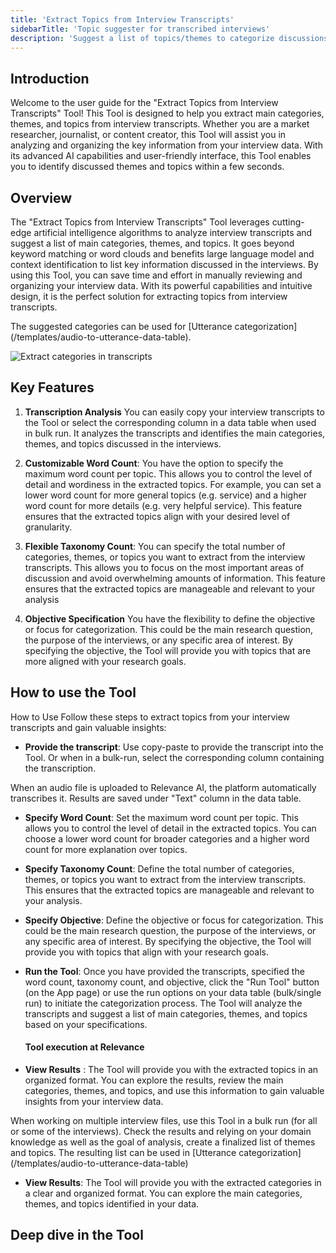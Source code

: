 ```yaml
---
title: 'Extract Topics from Interview Transcripts'
sidebarTitle: 'Topic suggester for transcribed interviews'
description: 'Suggest a list of topics/themes to categorize discussions in an interview'
---
```

## Introduction
Welcome to the user guide for the "Extract Topics from Interview Transcripts" Tool! This Tool is designed to help you extract 
main categories, themes, and topics from interview transcripts. 
Whether you are a market researcher, journalist, or content creator, this Tool will assist you in analyzing and organizing the 
key information from your interview data. 
With its advanced AI capabilities and user-friendly interface, this Tool enables you to identify discussed themes and topics
within a few seconds.


## Overview
The "Extract Topics from Interview Transcripts" Tool leverages cutting-edge artificial intelligence algorithms to analyze interview 
transcripts and suggest a list of main categories, themes, and topics. It goes beyond keyword matching or word clouds and benefits 
large language model and context identification to list key information discussed in the interviews. 
By using this Tool, you can save time and effort in manually reviewing and organizing your interview data. With its powerful capabilities 
and intuitive design, it is the perfect solution for extracting topics from interview transcripts.

<Tip>
The suggested categories can be used for [Utterance categorization](/templates/audio-to-utterance-data-table).
</Tip>

![Extract categories in transcripts](/images/templates/extract-topics-from-interviews/extract-topics-from-interviews.png)

## Key Features
1. **Transcription Analysis**
You can easily copy your interview transcripts to the Tool or select the corresponding column in a data table when used in bulk run. 
It analyzes the transcripts and identifies the main categories, themes, and topics discussed in the interviews.

2. **Customizable Word Count**:
You have the option to specify the maximum word count per topic. This allows you to control the level of detail and wordiness in the 
extracted topics. For example, you can set a lower word count for more general topics (e.g. service) and a higher word count for more 
details (e.g. very helpful service). 
This feature ensures that the extracted topics align with your desired level of granularity.

3. **Flexible Taxonomy Count**:
You can specify the total number of categories, themes, or topics you want to extract from the interview transcripts. This allows you to 
focus on the most important areas of discussion and avoid overwhelming amounts of information. This feature ensures that the extracted topics 
are manageable and relevant to your analysis

4. **Objective Specification**
You have the flexibility to define the objective or focus for categorization. This could be the main research question, the purpose of the 
interviews, or any specific area of interest. By specifying the objective, the Tool will provide you with topics that are more aligned with 
your research goals.

## How to use the Tool
<Snippet file="how-to-use-a-tool.mdx" />

How to Use
Follow these steps to extract topics from your interview transcripts and gain valuable insights:

* **Provide the transcript**: Use copy-paste to provide the transcript into the Tool. Or when in a bulk-run, select 
the corresponding column containing the transcription.

<Tip>
When an audio file is uploaded to Relevance AI, the platform automatically transcribes it. Results are 
saved under "Text" column in the data table.
</Tip>

* **Specify Word Count**: Set the maximum word count per topic. This allows you to control the level of detail in the extracted topics. 
You can choose a lower word count for broader categories and a higher word count for more explanation over topics.

* **Specify Taxonomy Count**: Define the total number of categories, themes, or topics you want to extract from the interview transcripts. 
This ensures that the extracted topics are manageable and relevant to your analysis.

* **Specify Objective**: Define the objective or focus for categorization. This could be the main research question, the purpose of the 
interviews, or any specific area of interest. By specifying the objective, the Tool will provide you with topics that align with your 
research goals.

* **Run the Tool**: Once you have provided the transcripts, specified the word count, taxonomy count, and objective, click the "Run Tool" 
button (on the App page) or use the run options on your data table (bulk/single run) to initiate the categorization process. 
The Tool will analyze the transcripts and suggest a list of main categories, themes, and topics based on your specifications.

    #### Tool execution at Relevance
    <Snippet file="tool-execution.mdx" />

* **View Results** : The Tool will provide you with the extracted topics in an organized format. You can explore the results, review the 
main categories, themes, and topics, and use this information to gain valuable insights from your interview data. 

<Tip>
When working on multiple interview files, use this Tool in a bulk run (for all or some of the interviews).
Check the results and relying on your domain knowledge as well as the goal of analysis, create a finalized list of themes and topics.
The resulting list can be used in [Utterance categorization](/templates/audio-to-utterance-data-table)
</Tip>
        
* **View Results**: The Tool will provide you with the extracted categories in a clear and organized format. You can explore the main categories, 
themes, and topics identified in your data. 


## Deep dive in the Tool

<Snippet file="components/tools/tool-components.mdx" />